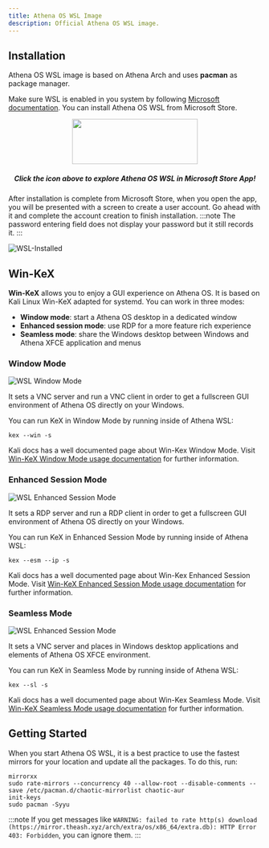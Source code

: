 ```yaml
---
title: Athena OS WSL Image
description: Official Athena OS WSL image.
---
```


## Installation

Athena OS WSL image is based on Athena Arch and uses **pacman** as package manager.

Make sure WSL is enabled in you system by following [Microsoft documentation](https://learn.microsoft.com/en-us/windows/wsl/install). You can install Athena OS WSL from Microsoft Store.

<p align="center">
  <a href="https://apps.microsoft.com/store/detail/athena-os/9N1M7Q4F1KQF?hl=en-us&gl=us"><img src="https://upload.wikimedia.org/wikipedia/commons/f/f7/Get_it_from_Microsoft_Badge.svg" width="250" height="90" /></a>
</p>
<h5 align="center">
Click the icon above to explore Athena OS WSL in Microsoft Store App!
</h5>

After installation is complete from Microsoft Store, when you open the app, you will be presented with a screen to create a user account. Go ahead with it and complete the account creation to finish installation.
:::note
The password entering field does not display your password but it still records it.
:::

![WSL-Installed](https://user-images.githubusercontent.com/83867734/226213006-fdedffa1-1ea2-466e-bd08-cdab423e68a2.png)

## Win-KeX

**Win-KeX** allows you to enjoy a GUI experience on Athena OS. It is based on Kali Linux Win-KeX adapted for systemd. You can work in three modes:
* **Window mode**: start a Athena OS desktop in a dedicated window
* **Enhanced session mode**: use RDP for a more feature rich experience
* **Seamless mode**: share the Windows desktop between Windows and Athena XFCE application and menus

### Window Mode

![WSL Window Mode](@assets/images/wsl-win.png)

It sets a VNC server and run a VNC client in order to get a fullscreen GUI environment of Athena OS directly on your Windows.

You can run KeX in Window Mode by running inside of Athena WSL:
```shell
kex --win -s
```

Kali docs has a well documented page about Win-Kex Window Mode. Visit [Win-KeX Window Mode usage documentation](https://www.kali.org/docs/wsl/win-kex-win/) for further information.

### Enhanced Session Mode

![WSL Enhanced Session Mode](@assets/images/wsl-esm.png)

It sets a RDP server and run a RDP client in order to get a fullscreen GUI environment of Athena OS directly on your Windows.

You can run KeX in Enhanced Session Mode by running inside of Athena WSL:
```shell
kex --esm --ip -s
```

Kali docs has a well documented page about Win-Kex Enhanced Session Mode. Visit [Win-KeX Enhanced Session Mode usage documentation](https://www.kali.org/docs/wsl/win-kex-esm/) for further information.

### Seamless Mode

![WSL Enhanced Session Mode](@assets/images/wsl-sl.png)

It sets a VNC server and places in Windows desktop applications and elements of Athena OS XFCE environment.

You can run KeX in Seamless Mode by running inside of Athena WSL:
```shell
kex --sl -s
```

Kali docs has a well documented page about Win-Kex Seamless Mode. Visit [Win-KeX Seamless Mode usage documentation](https://www.kali.org/docs/wsl/win-kex-sl/) for further information.

## Getting Started

When you start Athena OS WSL, it is a best practice to use the fastest mirrors for your location and update all the packages. To do this, run:
```
mirrorxx
sudo rate-mirrors --concurrency 40 --allow-root --disable-comments --save /etc/pacman.d/chaotic-mirrorlist chaotic-aur
init-keys
sudo pacman -Syyu
```
:::note
If you get messages like `WARNING: failed to rate http(s) download (https://mirror.theash.xyz/arch/extra/os/x86_64/extra.db): HTTP Error 403: Forbidden`, you can ignore them.
:::

<ImageComponent />
